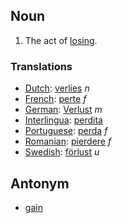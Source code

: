 ==Noun==
#The act of [[lose|losing]].

===Translations===
*[[Dutch]]: [[verlies]] ''n''
*[[French]]: [[perte]] ''f''
*[[German]]: [[Verlust]] ''m''
*[[Interlingua]]: [[perdita]]
*[[Portuguese]]: [[perda]] ''f''
*[[Romanian]]: [[pierdere]] ''f''
*[[Swedish]]: [[förlust]] ''u''

==Antonym==
*[[gain]]